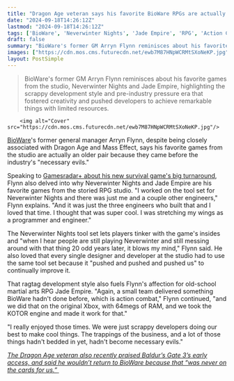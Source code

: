 ```yaml
---
title: "Dragon Age veteran says his favorite BioWare RPGs are actually Neverwinter Nights and Jade Empire because they came before the industry's 'necessary evils'"
date: "2024-09-18T14:26:12Z"
lastmod: "2024-09-18T14:26:12Z"
tags: ['BioWare', 'Neverwinter Nights', 'Jade Empire', 'RPG', 'Action Combat', 'Xbox', 'Early Access', "Baldur's Gate 3"]
draft: false
summary: "BioWare's former GM Arryn Flynn reminisces about his favorite games from the studio, Neverwinter Nights and Jade Empire, highlighting the scrappy development style and pre-industry pressure era that fostered creativity and pushed developers to achieve remarkable things with limited resources."
images: ["https://cdn.mos.cms.futurecdn.net/ewb7M87HNpWCRMtSXoNeKP.jpg"]
layout: PostSimple
---
```

> BioWare's former GM Arryn Flynn reminisces about his favorite games from the studio, Neverwinter Nights and Jade Empire, highlighting the scrappy development style and pre-industry pressure era that fostered creativity and pushed developers to achieve remarkable things with limited resources.


        <img alt="Cover" src="https://cdn.mos.cms.futurecdn.net/ewb7M87HNpWCRMtSXoNeKP.jpg"/>
        
[BioWare](https://www.gamesradar.com/tag/bioware/)'s former general manager Arryn Flynn, despite being closely associated with Dragon Age and Mass Effect, says his favorite games from the studio are actually an older pair because they came before the industry's "necessary evils." 

Speaking to [Gamesradar+ about his new survival game's big turnaround](https://www.gamesradar.com/games/survival/nightingale-boss-aaryn-flynn-opens-up-on-the-games-challenges-and-massive-new-update-everybodys-got-a-plan-until-they-get-punched-in-the-face/), Flynn also delved into why Neverwinter Nights and Jade Empire are his favorite games from the storied RPG studio. "I worked on the tool set for Neverwinter Nights and there was just me and a couple other engineers," Flynn explains. "And it was just the three engineers who built that and I loved that time. I thought that was super cool. I was stretching my wings as a programmer and engineer."

The Neverwinter Nights tool set lets players tinker with the game's insides and "when I hear people are still playing Neverwinter and still messing around with that thing 20 odd years later, it blows my mind," Flynn said. He also loved that every single designer and developer at the studio had to use the same tool set because it "pushed and pushed and pushed us" to continually improve it.

That ragtag development style also fuels Flynn's affection for old-school martial arts RPG Jade Empire. "Again, a small team delivered something BioWare hadn't done before, which is action combat," Flynn continued, "and we did that on the original Xbox, with 64megs of RAM, and we took the KOTOR engine and made it work for that."

"I really enjoyed those times. We were just scrappy developers doing our best to make cool things. The trappings of the business, and a lot of those things hadn't bedded in yet, hadn't become necessary evils."

[<em>The Dragon Age veteran also recently praised Baldur’s Gate 3’s early access, and said he wouldn’t return to BioWare because that “was never on the cards for us.”</em> ](https://www.gamesradar.com/games/dragon-age/dragon-age-veteran-praises-baldurs-gate-3s-early-access-says-he-wouldnt-return-to-bioware-because-that-was-never-on-the-cards-for-us/)
        